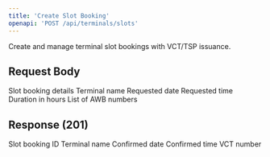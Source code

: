 ```yaml
---
title: 'Create Slot Booking'
openapi: 'POST /api/terminals/slots'
---
```


Create and manage terminal slot bookings with VCT/TSP issuance.

## Request Body

<ParamField body="SlotBookingRequest" type="object" required>
  Slot booking details

  <Expandable title="Booking Properties">
    <ParamField body="terminal" type="string" required>
      Terminal name
    </ParamField>
    <ParamField body="requestedDate" type="string" format="date" required>
      Requested date
    </ParamField>
    <ParamField body="requestedTime" type="string" required>
      Requested time
    </ParamField>
    <ParamField body="duration" type="integer" required>
      Duration in hours
    </ParamField>
    <ParamField body="awbNumbers" type="array" required>
      List of AWB numbers
    </ParamField>
  </Expandable>
</ParamField>

## Response (201)

<ParamField status="201" type="SlotBookingResponse">
  <ParamField name="slotId" type="string">
    Slot booking ID
  </ParamField>
  <ParamField name="terminal" type="string">
    Terminal name
  </ParamField>
  <ParamField name="confirmedDate" type="string" format="date">
    Confirmed date
  </ParamField>
  <ParamField name="confirmedTime" type="string">
    Confirmed time
  </ParamField>
  <ParamField name="vctNumber" type="string">
    VCT number
  </ParamField>
</ParamField>

